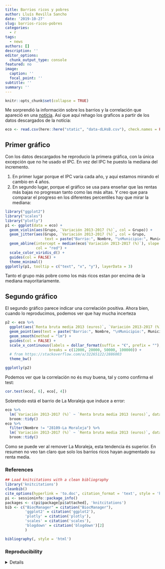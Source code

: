 ```yaml
---
title: Barrios ricos y pobres
author: Lluís Revilla Sancho
date: '2019-10-27'
slug: barrios-ricos-pobres
categories:
  - r
tags:
  - news
authors: []
description: ''
editor_options:
  chunk_output_type: console
featured: no
image:
  caption: ''
  focal_point: ''
subtitle: ''
summary: ''
---
```


```r
knitr::opts_chunk$set(collapse = TRUE)
```

Me sorprendió la información sobre los barrios y la correlación que apareció en una [notícia](https://www.elconfidencial.com/economia/2019-10-21/recuperacion-beneficia-barrios-ricos-pobres-clase-media_2289888/). Así que aquí rehago los graficos a partir de los datos descargados de la notícia:

```r
eco <- read.csv(here::here("static", "data-dLHsB.csv"), check.names = FALSE)
```

## Primer gráfico

Con los datos descargados he reproducio la primera gráfica, con la única excepción que no he usado el IPC.
En vez del IPC he puesto la mediana del incremento.

 1. En primer lugar porque el IPC varia cada año, y aquí estamos mirando el cambio en 4 años.
 2. En segundo lugar, porque el gráfico se usa para enseñar que las rentas más bajas no progresan tanto como las más altas. Y creo que para comparar el progreso en los diferentes percentiles hay que mirar la mediana:


```r
library("ggplot2")
library("scales")
library("plotly")
p1 <- ggplot(data = eco) +
  geom_violin(aes(Grupo, `Variación 2013-2017 (%)`, col = Grupo)) +
  geom_jitter(aes(Grupo, `Variación 2013-2017 (%)`, col = Grupo,
                  text = paste("Barrio:", Nombre, "\nMunicipio:", Municipio))) +
  geom_abline(intercept = median(eco$`Variación 2013-2017 (%)`), slope = 0, 
              col = "red") +
  scale_color_viridis_d() +
  guides(col = FALSE) +
  theme_minimal() 
ggplotly(p1, tooltip = c("text", "x", "y"), layerData = 3)
```

Tanto el grupo más pobre como los más ricos estan por encima de la mediana mayoritariamente.

## Segundo gráfico

El segundo gráfico parece indicar una correlación positiva. Ahora bien, cuando lo reproducimos, podemos ver que hay mucha incerteza 

```r
p2 <- eco %>% 
  ggplot(aes(`Renta bruta media 2013 (euros)`, `Variación 2013-2017 (%)`)) +
  geom_point(aes(text = paste("Barrio:", Nombre, "\nMunicipio:", Municipio))) +
  geom_smooth(method = "lm") +
  guides(col = FALSE) +
  scale_x_continuous(labels = dollar_format(suffix = "€", prefix = ""), 
                    breaks = c(12000, 20000, 50000, 100000)) +
  # from https://stackoverflow.com/a/32265122/2886003
  theme_bw()

ggplotly(p2)
```

Podemos ver que la correlación no és muy buena, tal y como confirma el test:

```r
cor.test(eco[, 6], eco[, 4])
```

Sobretodo está el barrio de La Moraleja que induce a error:


```r
eco %>% 
  lm(`Variación 2013-2017 (%)` ~ `Renta bruta media 2013 (euros)`, data = .) %>% 
  broom::tidy()
eco %>% 
  filter(Nombre != "28109-La Moraleja") %>% 
  lm(`Variación 2013-2017 (%)` ~ `Renta bruta media 2013 (euros)`, data = .) %>% 
  broom::tidy()
```

Como se puede ver al remover La Moraleja, esta tendencia és superior. 
En resumen no veo tan claro que solo los barrios ricos hayan augmentado su renta media.



### References

```r
## Load knitcitations with a clean bibliography
library('knitcitations')
cleanbib()
cite_options(hyperlink = 'to.doc', citation_format = 'text', style = 'html')
pi <- sessioninfo::package_info()
packages <- c(pi$package[pi$attached], 'knitcitations')
bib <- c("BiocManager" = citation("BiocManager"), 
         'ggplot2' = citation('ggplot2'),
         'plotly' = citation('plotly'),
         'scales' = citation('scales'),
         'blogdown' = citation('blogdown')[2]
         )
```

```r
bibliography(, style = 'html')
```

### Reproducibility

<details>
```r
## Reproducibility info
options(width = 120)
sessioninfo::session_info()
```
<details>
